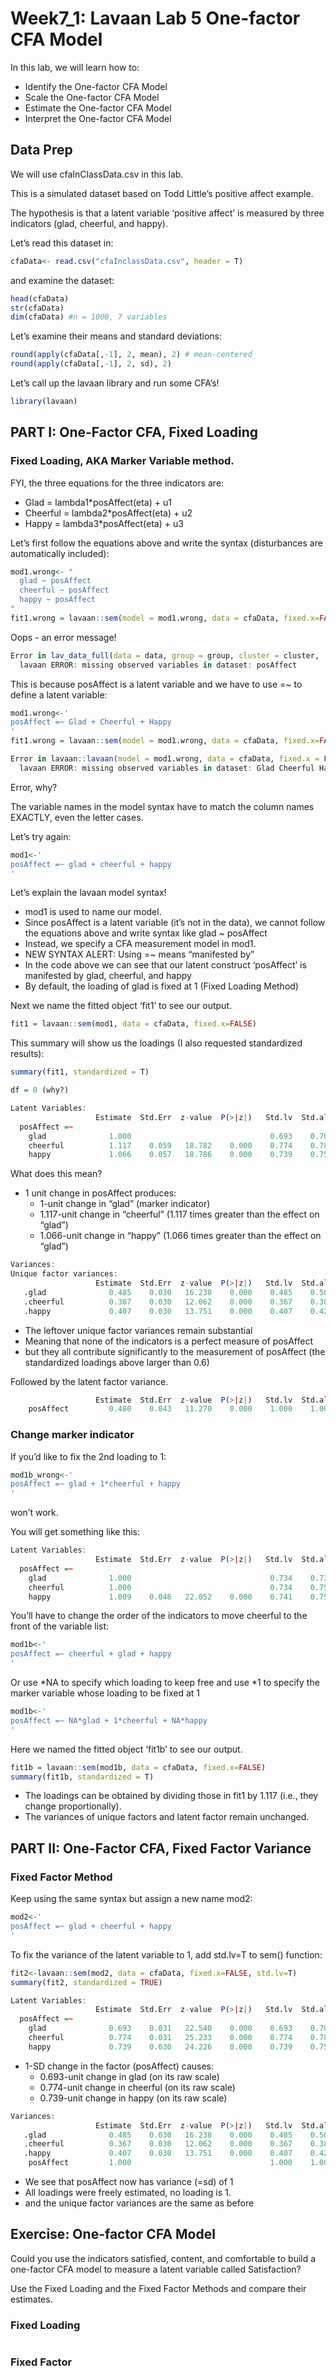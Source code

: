 # Week7_1: Lavaan Lab 5 One-factor CFA Model

In this lab, we will learn how to: 

+ Identify the One-factor CFA Model
+ Scale the One-factor CFA Model
+ Estimate the One-factor CFA Model
+ Interpret the One-factor CFA Model


## Data Prep

We will use cfaInClassData.csv in this lab. 

This is a simulated dataset based on Todd Little's positive affect example.

The hypothesis is that a latent variable ‘positive affect’ is measured by three indicators (glad, cheerful, and happy). 

Let's read this dataset in: 

```r
cfaData<- read.csv("cfaInclassData.csv", header = T)
```

and examine the dataset: 

```r
head(cfaData)
str(cfaData)
dim(cfaData) #n = 1000, 7 variables
```

Let's examine their means and standard deviations:

```r
round(apply(cfaData[,-1], 2, mean), 2) # mean-centered
round(apply(cfaData[,-1], 2, sd), 2) 
```

Let's call up the lavaan library and run some CFA's!

```r
library(lavaan)
```

<!------------------------------>
## PART I: One-Factor CFA, Fixed Loading
<!------------------------------>

### Fixed Loading, AKA Marker Variable method. 

FYI, the three equations for the three indicators are:

+ Glad = lambda1*posAffect(eta) + u1
+ Cheerful = lambda2*posAffect(eta) + u2
+ Happy = lambda3*posAffect(eta) + u3

Let's first follow the equations above and write the syntax (disturbances are automatically included): 

```r
mod1.wrong<- "
  glad ~ posAffect
  cheerful ~ posAffect
  happy ~ posAffect
"
fit1.wrong = lavaan::sem(model = mod1.wrong, data = cfaData, fixed.x=FALSE)
```

Oops - an error message! 

```r
Error in lav_data_full(data = data, group = group, cluster = cluster,  : 
  lavaan ERROR: missing observed variables in dataset: posAffect
```

This is because posAffect is a latent variable and we have to use =~ to define a latent variable: 

```r
mod1.wrong<-'
posAffect =~ Glad + Cheerful + Happy
'
fit1.wrong = lavaan::sem(model = mod1.wrong, data = cfaData, fixed.x=FALSE)
```

```r
Error in lavaan::lavaan(model = mod1.wrong, data = cfaData, fixed.x = FALSE,  : 
  lavaan ERROR: missing observed variables in dataset: Glad Cheerful Happy
```

Error, why? 

The variable names in the model syntax have to match the column names EXACTLY, even the letter cases. 

Let's try again: 

```r
mod1<-'
posAffect =~ glad + cheerful + happy
'
```

Let's explain the lavaan model syntax!

+ mod1 is used to name our model. 
+ Since posAffect is a latent variable (it's not in the data), we cannot follow the equations above and write syntax like glad ~ posAffect
+ Instead, we specify a CFA measurement model in mod1.
+ NEW SYNTAX ALERT: Using =~ means "manifested by"
+ In the code above we can see that our latent construct 'posAffect' is manifested by glad, cheerful, and happy
+ By default, the loading of glad is fixed at 1 (Fixed Loading Method)

Next we name the fitted object 'fit1' to see our output. 

```r
fit1 = lavaan::sem(mod1, data = cfaData, fixed.x=FALSE)
```

This summary will show us the loadings (I also requested standardized results):

```r
summary(fit1, standardized = T)
```

```r
df = 0 (why?)

Latent Variables:
                   Estimate  Std.Err  z-value  P(>|z|)   Std.lv  Std.all
  posAffect =~                                                          
    glad              1.000                               0.693    0.705
    cheerful          1.117    0.059   18.782    0.000    0.774    0.787
    happy             1.066    0.057   18.786    0.000    0.739    0.757
```

What does this mean?

+ 1 unit change in posAffect produces:
  * 1-unit change in "glad" (marker indicator)
  * 1.117-unit change in "cheerful" (1.117 times greater than the effect on "glad")
  * 1.066-unit change in "happy" (1.066 times greater than the effect on "glad")

```r
Variances:
Unique factor variances:
                   Estimate  Std.Err  z-value  P(>|z|)   Std.lv  Std.all
   .glad              0.485    0.030   16.238    0.000    0.485    0.503
   .cheerful          0.367    0.030   12.062    0.000    0.367    0.380
   .happy             0.407    0.030   13.751    0.000    0.407    0.427
```

+ The leftover unique factor variances remain substantial
+ Meaning that none of the indicators is a perfect measure of posAffect
+ but they all contribute significantly to the measurement of posAffect (the standardized loadings above larger than 0.6)

Followed by the latent factor variance.
```r
                   Estimate  Std.Err  z-value  P(>|z|)   Std.lv  Std.all
    posAffect         0.480    0.043   11.270    0.000    1.000    1.000
```

### Change marker indicator

If you'd like to fix the 2nd loading to 1:

```r
mod1b_wrong<-'
posAffect =~ glad + 1*cheerful + happy
'
```

won't work. 

You will get something like this:

```r
Latent Variables:
                   Estimate  Std.Err  z-value  P(>|z|)   Std.lv  Std.all
  posAffect =~                                                          
    glad              1.000                               0.734    0.733
    cheerful          1.000                               0.734    0.759
    happy             1.009    0.046   22.052    0.000    0.741    0.759
```

You'll have to change the order of the indicators to move cheerful to the front of the variable list: 

```r
mod1b<-'
posAffect =~ cheerful + glad + happy
'
```

Or use \*NA to specify which loading to keep free and use *1 to specify the marker variable whose loading to be fixed at 1

```r
mod1b<-'
posAffect =~ NA*glad + 1*cheerful + NA*happy
'
```

Here we named the fitted object 'fit1b' to see our output. 

```r
fit1b = lavaan::sem(mod1b, data = cfaData, fixed.x=FALSE)
summary(fit1b, standardized = T)
```

+ The loadings can be obtained by dividing those in fit1 by 1.117 (i.e., they change proportionally).
+ The variances of unique factors and latent factor remain unchanged. 

<!------------------------------>
## PART II: One-Factor CFA, Fixed Factor Variance
<!------------------------------>

### Fixed Factor Method

Keep using the same syntax but assign a new name mod2: 

```r
mod2<-'
posAffect =~ glad + cheerful + happy
'
```

To fix the variance of the latent variable to 1, add std.lv=T to sem() function: 

```r
fit2<-lavaan::sem(mod2, data = cfaData, fixed.x=FALSE, std.lv=T)
summary(fit2, standardized = TRUE)
```

```r
Latent Variables:
                   Estimate  Std.Err  z-value  P(>|z|)   Std.lv  Std.all
  posAffect =~                                                          
    glad              0.693    0.031   22.540    0.000    0.693    0.705
    cheerful          0.774    0.031   25.233    0.000    0.774    0.787
    happy             0.739    0.030   24.226    0.000    0.739    0.757
```

+ 1-SD change in the factor (posAffect) causes:
  * 0.693-unit change in glad (on its raw scale)
  * 0.774-unit change in cheerful (on its raw scale)
  * 0.739-unit change in happy (on its raw scale)

```r
Variances:
                   Estimate  Std.Err  z-value  P(>|z|)   Std.lv  Std.all
   .glad              0.485    0.030   16.238    0.000    0.485    0.503
   .cheerful          0.367    0.030   12.062    0.000    0.367    0.380
   .happy             0.407    0.030   13.751    0.000    0.407    0.427
    posAffect         1.000                               1.000    1.000
```

+ We see that posAffect now has variance (=sd) of 1
+ All loadings were freely estimated, no loading is 1.
+ and the unique factor variances are the same as before

<!------------------------------>
## Exercise: One-factor CFA Model
<!------------------------------>

Could you use the indicators satisfied, content, and comfortable to build a one-factor CFA model to measure a latent variable called Satisfaction? 

Use the Fixed Loading and the Fixed Factor Methods and compare their estimates. 

### Fixed Loading

```r

```

### Fixed Factor

```r

```

